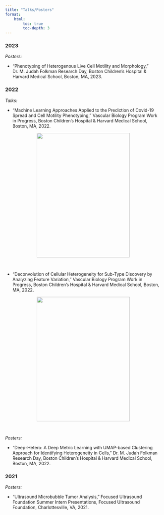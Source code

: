```yaml
---
title: "Talks/Posters"
format:
    html:
        toc: true
        toc-depth: 3
---
```


### 2023

*Posters:*

-   “Phenotyping of Heterogenous Live Cell Motility and Morphology,” Dr. M. Judah Folkman Research Day, Boston Children’s Hospital & Harvard Medical School, Boston, MA, 2023.

<!-- <center> -->
<!--     <img width="750" height="400" src="images/folkmanday_2023.png"> -->
<!-- </center> -->


### 2022

*Talks:*

-   “Machine Learning Approaches Applied to the Prediction of Covid-19 Spread and Cell Motility Phenotyping,” Vascular Biology Program Work in Progress, Boston Children’s Hospital & Harvard Medical School, Boston, MA, 2022.

<center>
    <img width="300" height="400" src="images/wip_talk.png">
</center>
<br>


-   “Deconvolution of Cellular Heterogeneity for Sub-Type Discovery by Analyzing Feature Variation,” Vascular Biology Program Work in Progress, Boston Children’s Hospital & Harvard Medical School, Boston, MA, 2022.

<center>
    <img width="300" height="400" src="images/wip_102622.png">
</center>
<br>

*Posters:*

-   “Deep-Hetero: A Deep Metric Learning with UMAP-based Clustering Approach for Identifying Heterogeneity in Cells,” Dr. M. Judah Folkman Research Day, Boston Children’s Hospital & Harvard Medical School, Boston, MA, 2022.


### 2021

*Posters:*

-   “Ultrasound Microbubble Tumor Analysis,” Focused Ultrasound Foundation Summer Intern Presentations, Focused Ultrasound Foundation, Charlottesville, VA, 2021.
